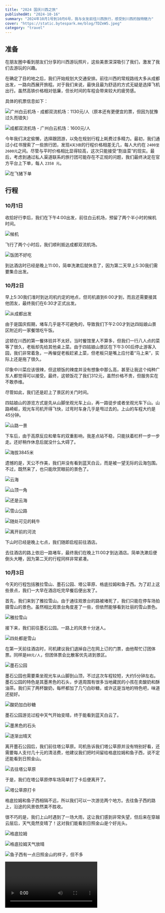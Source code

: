 ```yaml
---
title: "2024 国庆川西之旅"
publishedAt: "2024-10-16"
summary: "2024年10月1号到10月6号，我与女友前往川西旅行，感受到川西的独特魅力"
cover: "https://static.bytespark.me/blog/TDZeWS.jpeg"
category: "travel"
---
```


## 准备

在朋友圈中看到朋友们分享的川西游玩照片，这些美景深深吸引了我们，激发了我们去游玩的兴趣。

在确定了目的地之后，我们开始规划大交通安排。前往川西的常规路线大多从成都出发，一路向西展开旅程。对于我们来说，最快且最为舒适的方式无疑是选择飞机出行。虽然高铁价格相对低廉，但长时间的车程会带来较大的疲劳感。

具体的机票信息如下：

![广州白云机场 - 成都双流机场：1130元/人（原本还有更便宜的票，但因为犹豫过久而错失）](https://static.bytespark.me/blog/zi3EB1.jpeg)

![成都双流机场 - 广州白云机场：1600元/人](https://static.bytespark.me/blog/gDJo2Z.jpeg)

今年我们决定偷懒，选择跟团游，以免在规划行程上耗费过多精力。最初，我们通过小红书搜索了一些旅行团，发现`4天3夜`的行程价格相差无几，每人大约在 `2400至2600元`之间。尽管与平时价格相比显得较高，这次只能接受“割韭菜”的现实。最后，考虑到通过私人渠道联系的旅行团可能存在不正规的问题，我们最终决定在官方平台上下单，每人 `2358 元`。

![在飞猪下单](https://static.bytespark.me/blog/o3iWDL.png)

## 行程

### 10月1日

收拾好行李后，我们在下午4:00出发，前往白云机场，预留了两个半小时的候机时间。

![候机](https://static.bytespark.me/blog/xAE445.jpeg)

飞行了两个小时后，我们顺利抵达成都双流机场。

![饭团不好吃](https://static.bytespark.me/blog/ShgYj2.jpeg)

到达酒店时已经是晚上11:00，简单洗漱后就休息了，因为第二天早上5:30我们需要集合出发。

### 10月2日

早上5:30我们准时到达司机约定的地点，但司机直到6:00才到，而且还需要接其他团友，最终我们在6:30才正式出发。

![从成都出发](https://static.bytespark.me/blog/feEIdV.jpeg)

由于是国庆假期，堵车几乎是不可避免的，导致我们下午2:00才到达四姑娘山景区附近的一家餐馆吃午饭。

这顿在川西的第一餐体验并不太好。当时餐馆里人不算多，但我们一行八人点的菜等了很久，老板却先给其他桌上菜。由于四姑娘山景区在下午3:00后停止游客入园，我们非常着急，一再催促老板赶紧上菜，但老板只是嘴上应付着“马上来”，实际上还是拖了很久。

印象中川菜应该很辣，但这顿饭的辣度并没有想象中那么高，甚至让我这个纯种广东人都觉得可以接受。最终，这顿饭花了我们312元，虽然价格不贵，但服务实在不敢恭维。

尽管如此，我们还是赶上了景区的关门时间。

四姑娘山的游览方式是先从山脚坐观光车上山，再一路徒步或者坐观光车下山。山路崎岖，观光车司机开得飞快，过弯时车身几乎是甩过去的。上山的车程大约是45分钟。

![山路一景](https://static.bytespark.me/blog/dLEykl.jpeg)

下车后，由于高原反应和晕车的双重影响，我差点站不稳，只能扶着栏杆一步一步走。还好稍作休息后就没什么大碍了。

![海拔3845米](https://static.bytespark.me/blog/fpqPsn.jpeg)

遗憾的是，天公不作美，我们并没有看到蓝天白云，而是被一望无际的云海包围。不过，既然来了，也只能欣赏眼前的景色了。

![云海](https://static.bytespark.me/blog/0fTAUv.jpeg)

![山顶一角](https://static.bytespark.me/blog/FsjrVI.jpeg)

![还是云海](https://static.bytespark.me/blog/HecyLs.jpeg)

![雪山公路](https://static.bytespark.me/blog/8xsNJY.jpeg)

![随处可见的耗牛](https://static.bytespark.me/blog/ozrJM4.jpeg)

![离开前的河流](https://static.bytespark.me/blog/3pkQIw.jpeg)

下山时已经是晚上七点，我们随即启程前往酒店。

去往酒店的路上依旧一路堵车，最终我们在晚上11:00才到达酒店。简单洗漱后便倒头大睡，因为第二天的行程同样非常紧凑。

### 10月3日

今天的行程包括雅拉雪山、墨石公园、塔公草原、格底拉姆和鱼子西。为了赶上这些景点，我们一大早在酒店吃完早餐后便出发了。

首先，我们来到了雅拉雪山。由于通往观景台的路被堵死了，我们只能在停车场拍摄雪山的景色。虽然相比观景台角度差了一些，但依然能够看到壮丽的雪山景色。

![雅拉雪山](https://static.bytespark.me/blog/WMpBOF.jpeg)

接下来，我们前往墨石公园。一路上的风景十分迷人。

![四处都是雪山](https://static.bytespark.me/blog/G0xCxc.jpeg)

在第一天前往酒店时，司机建议我们退掉自己在网上订的门票，由他帮忙订团体票。同样是`80元/人`，但团体票会比散客优先进到景区。

![墨石公园](https://static.bytespark.me/blog/jWmLj0.jpeg)

墨石公园也需要乘坐观光车从山脚到山顶，不过这次车程较短，大约5分钟左右。墨石公园的特色是其墨黑色的石头，步道周围有很多当地藏民的小孩在卖酸奶和酥油茶。我们买了两杯酸奶，每杯都加了几勺白砂糖，或许这是当地的特色吧，味道还挺好。

![酸奶加白砂糖](https://static.bytespark.me/blog/YligEe.jpeg)

墨石公园游览过程中天气开始变晴，终于能看到蓝天白云了。

![墨黑色的石头](https://static.bytespark.me/blog/ap2C1U.jpeg)

![逐渐出晴天](https://static.bytespark.me/blog/8Sy4sQ.jpeg)

离开墨石公园后，我们前往塔公草原。司机告诉我们塔公草原并没有特别好看，还需要每人支付几十元的清洁费，他建议我们把时间留给格底拉姆和鱼子西，说不定还能看到日照金山。

![去往塔公草原](https://static.bytespark.me/blog/apg796.jpeg)

于是，我们在塔公草原停车场简单打了卡后便离开了。

![塔公草原打卡](https://static.bytespark.me/blog/fq8ez6.jpeg)

格底拉姆和鱼子西相隔不远，所以我们可以一次游览两个地方。去往鱼子西的路上，沿途的风景依然美不胜收。

很不巧的是，我们上山时遇到了一场大雨，这让我们感到非常失望，但后来在穿越云层后，天气竟然变晴了！这对我们能看到日照金山是个好兆头。

![格底拉姆](https://static.bytespark.me/blog/OPl7Ez.jpeg)

![格底拉姆天气放晴](https://static.bytespark.me/blog/rjjLlI.jpeg)

![鱼子西有一点日照金山的样子，但不多](https://static.bytespark.me/blog/TDZeWS.jpeg)

<Video src="https://static.bytespark.me/blog/6MI8mN.mp4" title="在鱼子西期待日照金山" />

最终，我们并没有看到日照金山，因为等待期间又下起了小雨，雨势逐渐加大，我们只能放弃等待，前往新都桥的酒店休息。

新都桥的大部分酒店都提供制氧设备，我们住的酒店也不例外。但使用制氧设备需要额外收费，`88元/6小时`。不过，即使使用了制氧设备，对当晚的睡眠质量也没有太大改善。

### 10月4号

今天我们只要游览两个地方：子梅垭口和冷嘎措。

虽然只有两个地方，但路途依旧遥远，我们依然需要早起出发。

今天的路是这几天来我们走过最烂的路。去往子梅垭口的最后20公里，明明路基已经起好了，但路面却没有硬化，都是泥巴石子路，坑洼不平，再加上昨天下雨，路上遍地都是水坑。

我们一行人就在烂路上摇了近两个小时，终于到达子梅垭口。

![子梅垭口](https://static.bytespark.me/blog/e3dhHj.jpeg)

可惜天气依然不作美。

在这里行走比以往更费力，氧气瓶更是不能离手。尽管在一直吸氧，但是高反带来的头痛头晕还是在持续。

![海拔4565米](https://static.bytespark.me/blog/StW5Wo.jpeg)

![依旧是云海的子梅垭口](https://static.bytespark.me/blog/zMbo9F.jpeg)

下午我们前往冷嘎措，依旧是一条烂路。

冷嘎措只能徒步或者骑马上山，车只能开到景区门口附近。

一路上看到许多徒步者背着登山包，拿着登山杖，开始他们的徒步旅程。如果选择骑马上山，费用是`230元/人`，两个人来回就是`230*2*2=920元`。这价格真的挺高的。经过一上午的颠簸和高反，我们对登山已经没什么兴趣了。同车的团友中只有3个人选择上山。他们说山上下大雨，马累得不行直接躺下，他们的衣服、裤子和鞋子全是泥巴；下山骑马还需要排队，据说要等两个小时，最后只能徒步下山。

那地方还没有手机信号，我们无法联系，只能干等。

等到他们下山后，我们就出发去往甲根坝的酒店。

今晚的酒店比较有特色，位于山上。只是辛苦了司机要夜行山路，而且山路狭窄崎岖，我们的商务车差点就开不上去。

听酒店老板说，如果是晴天，房间外面是可以之间看见星空的；只是我们没有机会看到，因为又下雨了。

### 10月5号

今天是旅程的最后一天，我们只要去两个地方：去新都桥藏服旅拍还有红海子。

因为行程不赶，所以我们可以晚点起床。

房间外面的风景在白天还是很不错的。

![房间外](https://static.bytespark.me/blog/bYqcpe.jpeg)

藏服旅拍是旅行社赠送的，可以说是专门给女生定制的项目。

地点是在一个庄园，游客可以选择自己喜欢的藏服和妆容，由摄影师指导动作拍照。

女生的衣服就有很多选择了，而男生的衣服就只有一套，纯粹陪衬了。

随后我们前往塔公草原附近吃饭。

![塔公草原附近](https://static.bytespark.me/blog/bLx9yE.jpeg)

下午我们出去前往最后一个景点：红海子。

主要观赏一个巨大的湖，而且只要收取`15元/人`的清洁费，算是这么多个景区最便宜的。

![红海子](https://static.bytespark.me/blog/GNyV2C.jpeg)

![罕见的蓝色花](https://static.bytespark.me/blog/Dwpwgk.jpeg)

最终，这段旅程在红海子美丽的湖泊旁画上了句号，带着满满的回忆，我们踏上了返程。

## 总结

这次川西之旅是一段充满挑战和美丽风景的体验。从最初被朋友圈中的照片吸引，到选择跟团游免去繁琐的行程规划，一路上充满了意外和惊喜。从四姑娘山的云海，到子梅垭口的高原风光，再到藏服旅拍的独特体验，虽然旅途中遇到各种困难——拥堵的交通、糟糕的道路、高原反应和多变的天气，但我们依然感受到川西的独特魅力。

旅途的每一站都带给我们新的风景和回忆，尽管有些遗憾，但这次旅程让我们更加体会到大自然的壮美与不可预知。

那还会有还有下次吗？那我回答是不会了。